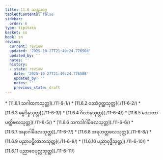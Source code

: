 ```yaml
---
title: 11.6 သပ္ပညဝဂ္ဂ
tableOfContents: false
sidebar:
  order: 6
type: tipitaka
basket: su
book: sn
review:
  current: review
  updated: '2025-10-27T21:49:24.776508'
  updated_by: ''
  notes: ''
  history:
  - state: review
    date: '2025-10-27T21:49:24.776508'
    updated_by: ''
    notes: ''
    previous_state: draft
---
```



<ReviewStatus review={frontmatter.review} showDetails={true} />

<HypothesisAnnotation frontmatter={frontmatter} />

<DynamicBreadcrumb />



<TableOfContents book="sn" section="11.6">
* [11.6.1 သဂါထကသုတ္တ](./11-6-1/)
* [11.6.2 ဝဿံဝုတ္ထသုတ္တ](./11-6-2/)
* [11.6.3 ဓမ္မဒိန္နသုတ္တ](./11-6-3/)
* [11.6.4 ဂိလာနသုတ္တ](./11-6-4/)
* [11.6.5 သောတာပတ္တိဖလသုတ္တ](./11-6-5/)
* [11.6.6 သကဒါဂါမိဖလသုတ္တ](./11-6-6/)
* [11.6.7 အနာဂါမိဖလသုတ္တ](./11-6-7/)
* [11.6.8 အရဟတ္တဖလသုတ္တ](./11-6-8/)
* [11.6.9 ပညာပဋိလာဘသုတ္တ](./11-6-9/)
* [11.6.10 ပညာဝုဒ္ဓိသုတ္တ](./11-6-10/)
* [11.6.11 ပညာဝေပုလ္လသုတ္တ](./11-6-11/)
</TableOfContents>